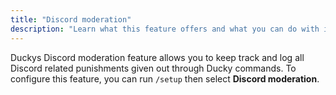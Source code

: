 ```yaml
---
title: "Discord moderation"
description: "Learn what this feature offers and what you can do with it."
---
```


Duckys Discord moderation feature allows you to keep track and log all Discord related punishments given out through Ducky commands. To configure this feature, you can run `/setup` then select **Discord moderation**.